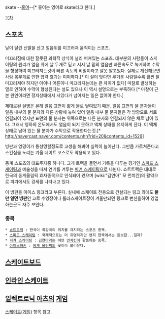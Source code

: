 skate --[[홍어]]--[* 홍어는 영어로 skate라고 한다.]

[[목차]]
== 스포츠 ==
날이 달린 신발을 신고 얼음위를 미끄러져 움직이는 스포츠. 

미끄러짐에 대한 잘못된 과학적 상식이 널리 퍼져있는 스포츠. 대부분의 사람들이 스케이팅의 원리가 얼음 위에 날 두개로 딛고 서서 날 밑의 얼음만 빠른속도로 녹게하여 수막을 형성하여 미끄러지는것이 빠른 속도의 비밀이라고 잘못 알고있다. 실제로 계산해보면 사람 몸무게로 인한 압력 효과는 미미하다.[* 이 설이 맞다면 무거운 사람일수록 휠씬 잘 미끄러져야 하지만 아이나 어른이나 미끄러지는데는 큰 차이가 없다] 마찰로 발생하는 열로 인하여 수막이 형성된다는 설도 있으나 이 역시 설명으로는 부족하다 [* 마찰이 근본 원인이라면 정지상태에서 서있다가 넘어지는 일은 없어야 한다.]

제대로된 설명은 본래 얼음 표면이 얇게 물로 덮여있기 때문. 얼음 표면의 물 분자들이 얼음 내부의 물 분자와 다른 상황에 놓여 있어 얼음 내부 물 분자들은 각 방향으로 서로 연결되어 있지만 표면의 물 분자는 위쪽으로는 다른 분자와 연결되지 않은 채로 남아 있다. 그래서 영하의 온도에서도 얼음이 되지 못하고 액체 상태를 유지하게 된다. 이 액체상태로 남아 있는 물 분자가 수막으로 작용한다는것.[* http://navercast.naver.com/contents.nhn?rid=20&contents_id=1526]

빙판과 엉덩이가 통성명할정도로 고생을 해봐야 실력이 늘어난다. 그만큼 가르쳐준다고 스킨십을 노리는 겨울 데이트 코스로도 악용되고 있다.

동계 스포츠의 대표주자중 하나다. 크게 트랙을 돌면서 기록을 다투는 경기인 [[스피드 스케이팅]]과 예술성을 따져 연기를 겨루는 [[피겨 스케이팅]]으로 나뉜다. 쇼트트랙은 대대로 한국의 동계올림픽 효자종목으로 인식되어 왔으며 [wiki:"김연아" 모 먼치킨]의 활약으로 피겨에서도 강세를 나타내고 있다.

이 빙판을 아이스 링크라고 부른다. 실내에 스케이트 전용으로 건설되는 링크 외에도 '''물만 얼면 빙판'''인 고로 수영장이나 롤러스케이트장이 겨울만되면 링크로 변신을하여 영업하는곳도 자주 보인다.

=== 종목 ===
 * [[쇼트트랙]] : 한국이 최강국의 위치를 차지하는 스포츠 종목.
 * [[스피드 스케이팅]] : 국제적으로는 더 유명하지만 왠지 한국에서는 듣보잡...일까?
 * [[피겨 스케이팅]] : [[김연아]]라는 어떤 [[먼치킨]]이 활동하는 종목.  
 * [[아이스하키]] : [[동계 올림픽]]의 꽃이라 불리운다.
== [[스케이트보드]] ==

== [[인라인 스케이트]] ==

== [[일렉트로닉 아츠]]의 [[게임]] ==
[[스케이트(게임)]] 항목 참고.
